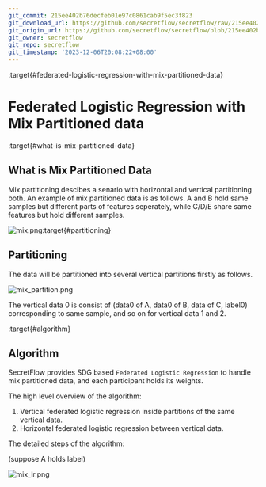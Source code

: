 ```yaml
---
git_commit: 215ee402b76decfeb01e97c0861cab9f5ec3f823
git_download_url: https://github.com/secretflow/secretflow/raw/215ee402b76decfeb01e97c0861cab9f5ec3f823/docs/developer/algorithm/mix_lr.md
git_origin_url: https://github.com/secretflow/secretflow/blob/215ee402b76decfeb01e97c0861cab9f5ec3f823/docs/developer/algorithm/mix_lr.md
git_owner: secretflow
git_repo: secretflow
git_timestamp: '2023-12-06T20:08:22+08:00'
---
```


:target{#federated-logistic-regression-with-mix-partitioned-data}

# Federated Logistic Regression with Mix Partitioned data

:target{#what-is-mix-partitioned-data}

## What is Mix Partitioned Data

Mix partitioning descibes a senario with horizontal and vertical partitioning both. An example of mix partitioned data is as follows. A and B hold same samples but different parts of features seperately, while C/D/E share same features but hold different samples.

![mix.png](../../_assets/mix_data.png):target{#partitioning}

## Partitioning

The data will be partitioned into several vertical partitions firstly as follows.

![mix\_partition.png](../../_assets/mix_partitioned.png)

The vertical data 0 is consist of (data0 of A, data0 of B, data of C, label0) corresponding to same sample, and so on for vertical data 1 and 2.

:target{#algorithm}

## Algorithm

SecretFlow provides SDG based `Federated Logistic Regression` to handle mix partitioned data,
and each participant holds its weights.

The high level overview of the algorithm:

1. Vertical federated logistic regression inside partitions of the same vertical data.
2. Horizontal federated logistic regression between vertical data.

The detailed steps of the algorithm:

(suppose A holds label)

![mix\_lr.png](../../_assets/mix_lr.png)

